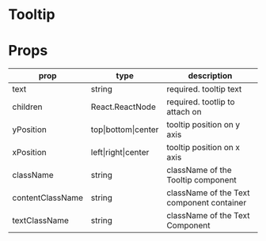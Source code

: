 # Tooltip

# Props
|prop|type|description|
|----|----|-----------|
|text|string|required. tooltip text|
|children|React.ReactNode|required. tootlip to attach on|
|yPosition|top\|bottom\|center|tooltip position on y axis|
|xPosition|left\|right\|center|tooltip position on x axis|
|className|string|className of the Tooltip component|
|contentClassName|string|className of the Text component container|
|textClassName|string|className of the Text Component|